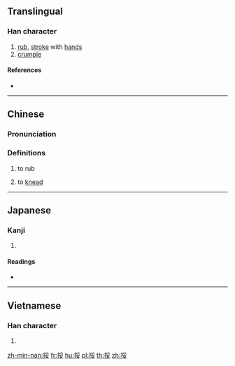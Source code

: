 {{character info/new}}
==Translingual==

===Han character===
{{Han char|rn=64|rad=手|as=07|sn=10|four=52047|canj=QBV|ids=⿰扌妥}}

# [[rub]], [[stroke]] with [[hand]]s
# [[crumple]]

====References====
* {{Han ref|kx=0432.070|dkj=12109|dj=0781.150|hdz=31886.010|uh=633C|ud=25404|bh=D1BD|bd=53693}}

----

==Chinese==
{{zh-forms}}

===Pronunciation===
{{zh-pron
|m=ruó,ruá
|m-s=rua2
|c=no4
|cat=v
}}

===Definitions===
{{zh-hanzi}}

# to rub 
# {{lb|zh|Sichuan}} to [[knead]]

----

==Japanese==

===Kanji===
{{ja-kanji|grade=|rs=手07}}

# {{defn|lang=ja|sort=手07}}

====Readings====
* {{ja-readings|on=[[だ]] (da), [[な]] (na), [[だい]] (dai), [[ない]] (nai)|kun=[[おとす]] (otosu)}}

----

==Vietnamese==

===Han character===
{{vi-hantu|[[noa]], [[nỗi]]|rs=手07}}

# {{defn|lang=vi|sort=手07}}

[[zh-min-nan:挼]]
[[fr:挼]]
[[hu:挼]]
[[pl:挼]]
[[th:挼]]
[[zh:挼]]
